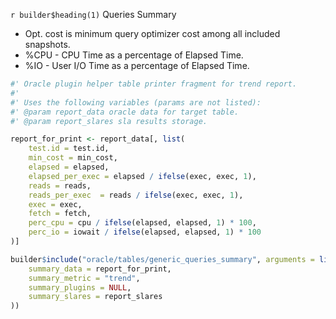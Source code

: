 
`r builder$heading(1)` Queries Summary

- Opt. cost is minimum query optimizer cost among all included snapshots.
- %CPU - CPU Time as a percentage of Elapsed Time.
- %IO - User I/O Time as a percentage of Elapsed Time.

```r

#' Oracle plugin helper table printer fragment for trend report.
#'
#' Uses the following variables (params are not listed):
#' @param report_data oracle data for target table.
#' @param report_slares sla results storage.

report_for_print <- report_data[, list(
    test.id = test.id,
    min_cost = min_cost,
    elapsed = elapsed,
    elapsed_per_exec = elapsed / ifelse(exec, exec, 1),
    reads = reads,
    reads_per_exec  = reads / ifelse(exec, exec, 1),
    exec = exec,
    fetch = fetch,
    perc_cpu = cpu / ifelse(elapsed, elapsed, 1) * 100,
    perc_io = iowait / ifelse(elapsed, elapsed, 1) * 100
)]

builder$include("oracle/tables/generic_queries_summary", arguments = list(
    summary_data = report_for_print,
    summary_metric = "trend",
    summary_plugins = NULL,
    summary_slares = report_slares
))
```
